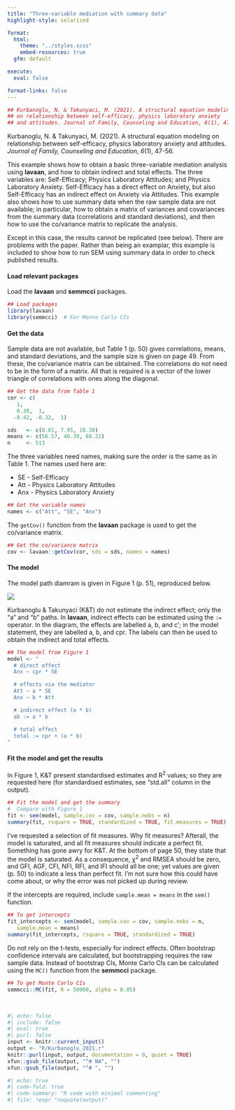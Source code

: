 ```yaml
---
title: "Three-variable mediation with summary data"
highlight-style: solarized

format:
  html:
    theme: "../styles.scss"
    embed-resources: true
  gfm: default

execute:
  eval: false

format-links: false
---
```


```r
## Kurbanoglu, N. & Takunyaci, M. (2021). A structural equation modeling
## on relationship between self-efficacy, physics laboratory anxiety
## and attitudes. Journal of Family, Counseling and Education, 6(1), 47-56.
```

Kurbanoglu, N. & Takunyaci, M. (2021). A structural equation modeling on relationship between self-efficacy, physics laboratory anxiety and attitudes. *Journal of Family, Counseling and Education*, *6*(1), 47-56.


This example shows how to obtain a basic three-variable mediation analysis using **lavaan**, and how to obtain indirect and total effects. The three variables are: Self-Efficacy; Physics Laboratory Attitudes; and Physics Laboratory Anxiety. Self-Efficacy has a direct effect on Anxiety, but also Self-Efficacy has an indirect effect on Anxiety via Attitudes. This example also shows how to use summary data when the raw sample data are not available; in particular, how to obtain a matrix of variances and covariances from the summary data (correlations and standard deviations), and then how to use the co/variance matrix to replicate the analysis.

Except in this case, the results cannot be replicated (see below). There are problems with the paper. Rather than being an examplar, this example is included to show how to run SEM using summary data in order to check published results.


#### Load relevant packages

Load the **lavaan** and **semmcci** packages.

```r
## Load packages
library(lavaan)
library(semmcci)  # For Monte Carlo CIs
```


#### Get the data

Sample data are not available, but Table 1 (p. 50) gives correlations, means, and standard deviations, and the sample size is given on page 49. From these, the co/variance matrix can be obtained. The correlations do not need to be in the form of a matrix. All that is required is a vector of the lower triangle of correlations with ones along the diagonal.

```r
## Get the data from Table 1
cor <- c(
   1,
   0.30,  1,
  -0.42, -0.32,  1)

sds   <- c(8.81, 7.95, 18.30)
means <- c(56.57, 40.39, 68.22)
n     <- 513
```

The three variables need names, making sure the order is the same as in Table 1. The names used here are:

* SE - Self-Efficacy
* Att - Physics Laboratory Attitudes
* Anx - Physics Laboratory Anxiety

```r
## Get the variable names
names <- c("Att", "SE", "Anx")
```

The `getCov()` function from the **lavaan** package is used to get the co/variance matrix.

```r
## Get the co/variance matrix
cov <- lavaan::getCov(cor, sds = sds, names = names)
```


#### The model

The model path diamram is given in Figure 1 (p. 51), reproduced below.

![](images/Kurbanoglu_2021.svg){fig-align="center"}

Kurbanoglu & Takunyaci (K&T) do not estimate the indirect effect; only the "a" and "b" paths. In **lavaan**, indirect effects can be estimated using the `:=` operator. In the diagram, the effects are labelled a, b, and c$'$; in the model statement, they are labelled a, b, and cpr. The labels can then be used to obtain the indirect and total effects.

```r
## The model from Figure 1
model <- "
  # direct effect
  Anx ~ cpr * SE

  # effects via the mediator
  Att ~ a * SE
  Anx ~ b * Att

  # indirect effect (a * b)
  ab := a * b

  # total effect
  total := cpr + (a * b)
"
```


#### Fit the model and get the results

In Figure 1, K&T present standardised estimates and R^2^ values; so they are requested here (for standardised estimates, see "std.all" column in the output).

```r
## Fit the model and get the summary
#  Compare with Figure 1
fit <- sem(model, sample.cov = cov, sample.nobs = n)
summary(fit, rsquare = TRUE, standardized = TRUE, fit.measures = TRUE)
```

I've requested a selection of fit measures. Why fit measures? Afterall, the model is saturated, and all fit measures should indicate a perfect fit. Something has gone awry for K&T. At the bottom of page 50, they state that the model is saturated. As a consequence, $\upchi$^2^ and RMSEA should be zero, and GFI, AGF, CFI, NFI, RFI, and IFI should all be one; yet values are given (p. 50) to indicate a less than perfect fit. I'm not sure how this could have come about, or why the error was not picked up during review.

If the intercepts are required, include `sample.mean = means` in the `sem()` function.

```r
## To get intercepts
fit_intercepts <- sem(model, sample.cov = cov, sample.nobs = n,
   sample.mean = means)
summary(fit_intercepts, rsquare = TRUE, standardized = TRUE)
```

Do not rely on the t-tests, especially for indirect effects. Often bootstrap confidence intervals are calculated, but bootstrapping requires the raw sample data.  Instead of bootstrap CIs, Monte Carlo CIs can be calculated using the `MC()` function from the **semmcci** package.

```r
## To get Monte Carlo CIs
semmcci::MC(fit, R = 50000, alpha = 0.05)
```

<br />

```r
#| echo: false
#| include: false
#| eval: true
#| purl: false
input <- knitr::current_input()
output <- "R/Kurbanoglu_2021.r"
knitr::purl(input, output, documentation = 0, quiet = TRUE)
xfun::gsub_file(output, "^# NA", "")
xfun::gsub_file(output, "^# ", "")
```

```r
#| echo: true
#| code-fold: true 
#| code-summary: "R code with minimal commenting"
#| file: !expr "noquote(output)"
```
